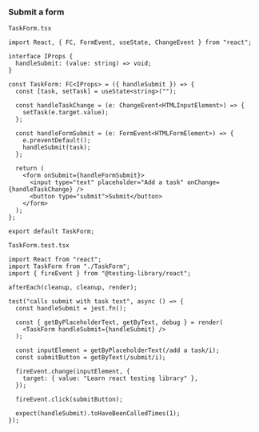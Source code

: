 <Meta title="react/submit form" />

### Submit a form

`TaskForm.tsx`

```tsx
import React, { FC, FormEvent, useState, ChangeEvent } from "react";

interface IProps {
  handleSubmit: (value: string) => void;
}

const TaskForm: FC<IProps> = ({ handleSubmit }) => {
  const [task, setTask] = useState<string>("");

  const handleTaskChange = (e: ChangeEvent<HTMLInputElement>) => {
    setTask(e.target.value);
  };

  const handleFormSubmit = (e: FormEvent<HTMLFormElement>) => {
    e.preventDefault();
    handleSubmit(task);
  };

  return (
    <form onSubmit={handleFormSubmit}>
      <input type="text" placeholder="Add a task" onChange={handleTaskChange} />
      <button type="submit">Submit</button>
    </form>
  );
};

export default TaskForm;
```

`TaskForm.test.tsx`

```tsx
import React from "react";
import TaskForm from "./TaskForm";
import { fireEvent } from "@testing-library/react";

afterEach(cleanup, cleanup, render);

test("calls submit with task text", async () => {
  const handleSubmit = jest.fn();

  const { getByPlaceholderText, getByText, debug } = render(
    <TaskForm handleSubmit={handleSubmit} />
  );

  const inputElement = getByPlaceholderText(/add a task/i);
  const submitButton = getByText(/submit/i);

  fireEvent.change(inputElement, {
    target: { value: "Learn react testing library" },
  });

  fireEvent.click(submitButton);

  expect(handleSubmit).toHaveBeenCalledTimes(1);
});
```

